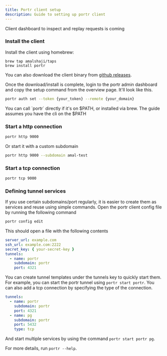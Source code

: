 ```yaml
---
title: Portr client setup
description: Guide to setting up portr client
---
```



<Aside>Client dashboard to inspect and replay requests is coming</Aside>

### Install the client

Install the client using homebrew:

```shell
brew tap amalshaji/taps
brew install portr
```

You can also download the client binary from [github releases](https://github.com/amalshaji/portr/releases).

Once the download/install is complete, login to the portr admin dashboard and copy the setup command from the overview page. It'll look like this.

```bash
portr auth set --token {your_token} --remote {your_domain}
```

<Aside type="tip">
  You can call `portr` directly if it's on $PATH, or installed via brew. The
  guide assumes you have the cli on the $PATH
</Aside>

### Start a http connection

```bash
portr http 9000
```

Or start it with a custom subdomain

```bash
portr http 9000 --subdomain amal-test
```

### Start a tcp connection

```bash
portr tcp 9000
```

### Defining tunnel services

If you use certain subdomains/port regularly, it is easier to create them as services and reuse using simple commands.
Open the portr client config file by running the following command

```bash
portr config edit
```

This should open a file with the following contents

```yml
server_url: example.com
ssh_url: example.com:2222
secret_key: { your-secret-key }
tunnels:
  - name: portr
    subdomain: portr
    port: 4321
```

You can create tunnel templates under the tunnels key to quickly start them.
For example, you can start the portr tunnel using `portr start portr`. You can also add a tcp connection by specifying the type of the connection.

```yml
tunnels:
  - name: portr
    subdomain: portr
    port: 4321
  - name: pg
    subdomain: portr
    port: 5432
    type: tcp
```

And start multiple services by using the command `portr start portr pg`.

For more details, run `portr --help`.
